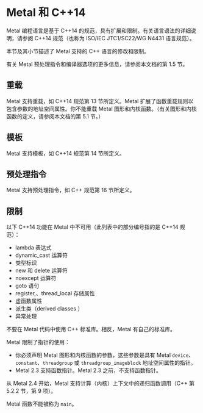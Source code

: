# Metal 和 C++14

<ToBePolishedAfterTranslation />

<OriginalPDF title="1.4 Metal and C++14" />

Metal 编程语言是基于 C++14 的规范，具有扩展和限制。有关语言语法的详细说明，请参阅 C++14 规范（也称为 ISO/IEC JTC1/SC22/WG N4431 语言规范）。

本节及其小节描述了 Metal 支持的 C++ 语言的修改和限制。

有关 Metal 预处理指令和编译器选项的更多信息，请参阅本文档的第 1.5 节。

## 重载

Metal 支持重载，如 C++14 规范第 13 节所定义。Metal 扩展了函数重载规则以包含参数的地址空间属性。你不能重载 Metal 图形和内核函数。（有关图形和内核函数的定义，请参阅本文档的第 5.1 节。）

## 模板

Metal 支持模板，如 C++14 规范第 14 节所定义。

## 预处理指令

Metal 支持预处理指令，如 C++ 规范第 16 节所定义。

## 限制

以下 C++14 功能在 Metal 中不可用（此列表中的部分编号指的是 C++14 规范）：

- lambda 表达式
- dynamic_cast 运算符
- 类型标识
- new 和 delete 运算符
- noexcept 运算符
- goto 语句
- register,、thread_local 存储属性
- 虚函数属性
- 派生类（derived classes ）
- 异常处理

不要在 Metal 代码中使用 C++ 标准库。相反，Metal 有自己的标准库。

Metal 限制了指针的使用：

- 你必须声明 Metal 图形和内核函数的参数，这些参数是具有 Metal `device`、`constant`、`threadgroup` 或 `threadgroup_imageblock` 地址空间属性的指针。
- Metal 2.3 支持函数指针。Metal 2.3 之前，不支持函数指针。

从 Metal 2.4 开始，Metal 支持计算（内核）上下文中的递归函数调用（C++ 第 5.2.2 节，第 9 项）。

Metal 函数不能被称为 `main`。
